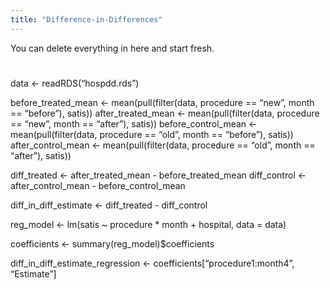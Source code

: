 ```yaml
---
title: "Difference-in-Differences"
---
```


::: callout-note
You can delete everything in here and start fresh.
:::

#
data <- readRDS("hospdd.rds")


before_treated_mean <- mean(pull(filter(data, procedure == "new", month == "before"), satis))
after_treated_mean <- mean(pull(filter(data, procedure == "new", month == "after"), satis))
before_control_mean <- mean(pull(filter(data, procedure == "old", month == "before"), satis))
after_control_mean <- mean(pull(filter(data, procedure == "old", month == "after"), satis))


diff_treated <- after_treated_mean - before_treated_mean
diff_control <- after_control_mean - before_control_mean


diff_in_diff_estimate <- diff_treated - diff_control


reg_model <- lm(satis ~ procedure * month + hospital, data = data)


coefficients <- summary(reg_model)$coefficients


diff_in_diff_estimate_regression <- coefficients["procedure1:month4", "Estimate"]


